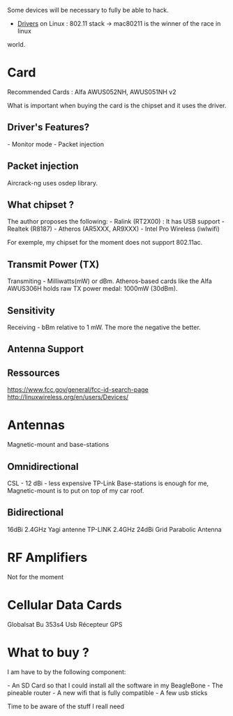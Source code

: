 Some devices will be necessary to fully be able to hack.

* [[Drivers]] on Linux : 802.11 stack -> mac80211 is the winner of the race in linux
world.

= Card =
Recommended Cards : Alfa AWUS052NH, AWUS051NH v2

What is important when buying the card is the chipset and it uses the driver.

== Driver's Features? ==
- Monitor mode
- Packet injection

== Packet injection ==
Aircrack-ng uses osdep library.

== What chipset ? ==
The author proposes the following:
- Ralink (RT2X00) : It has USB support
- Realtek (R8187)
- Atheros (AR5XXX, AR9XXX)
- Intel Pro Wireless (iwlwifi)

For exemple, my chipset for the moment does not support 802.11ac.

== Transmit Power (TX) ==
Transmiting - Milliwatts(mW) or dBm.  Atheros-based cards like the Alfa AWUS306H holds raw TX
power medal: 1000mW (30dBm).

== Sensitivity ==
Receiving - bBm relative to 1 mW. The more the negative the better.

== Antenna Support ==

== Ressources ==
https://www.fcc.gov/general/fcc-id-search-page
http://linuxwireless.org/en/users/Devices/
= Antennas =
Magnetic-mount and base-stations

== Omnidirectional ==
CSL - 12 dBi - less expensive
TP-Link
Base-stations is enough for me, Magnetic-mount is to put on top of my car roof.

== Bidirectional ==
16dBi 2.4GHz Yagi antenne
TP-LINK 2.4GHz 24dBi Grid Parabolic Antenna

= RF Amplifiers =
Not for the moment

= Cellular Data Cards =
Globalsat Bu 353s4 Usb Récepteur GPS

= What to buy ? =
I am have to by the following component:

- An SD Card so that I could install all the software in my BeagleBone
- The pineable router
- A new wifi that is fully compatible
- A few usb sticks

Time to be aware of the stuff I reall need



